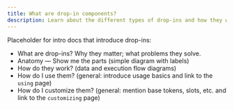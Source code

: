 ```yaml
---
title: What are drop-in components?
description: Learn about the different types of drop-ins and how they work.
---
```


Placeholder for intro docs that introduce drop-ins:

- What are drop-ins? Why they matter; what problems they solve.
- Anatomy — Show me the parts (simple diagram with labels)
- How do they work? (data and execution flow diagrams)
- How do I use them? (general: introduce usage basics and link to the `using` page)
- How do I customize them? (general: mention base tokens, slots, etc. and link to the `customizing` page)
